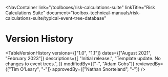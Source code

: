 
<NavContainer
  link="/toolboxes/risk-calculations-suite"
  linkTitle="Risk Calculations Suite"
  document="toolbox-technical-manuals/risk-calculations-suite/typical-event-tree-database"
></NavContainer>

# Version History

<TableVersionHistory
  versions={["1.0", "1.1"]}
  dates={["August 2021", "February 2023"]}
  descriptions={[
    "Initial release.",
    "Template update. No changes to event trees.",
  ]}
  modifiedBy={["-", "Adam Gohs"]}
  reviewedBy={["Tim O'Leary", "-"]}
  approvedBy={["Nathan Snorteland", "-"]}
/>
